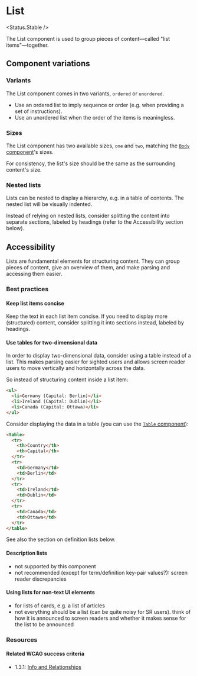 
# List

<Status.Stable />

The List component is used to group pieces of content—called "list items"—together.

<Story id="typography-list--base" />
<Props />

## Component variations

### Variants

The List component comes in two variants, `ordered` or `unordered`.

- Use an ordered list to imply sequence or order (e.g. when providing a set of instructions).
- Use an unordered list when the order of the items is meaningless.

<Story id="typography-list--variants" />

### Sizes

The List component has two available sizes, `one` and `two`, matching the [`Body` component](Typography/Body)'s sizes.

For consistency, the list's size should be the same as the surrounding content's size.

<Story id="typography-list--sizes" />

### Nested lists

Lists can be nested to display a hierarchy, e.g. in a table of contents. The nested list will be visually indented.

Instead of relying on nested lists, consider splitting the content into separate sections, labeled by headings (refer to the Accessibility section below).

<Story id="typography-list--nested" />

## Accessibility

Lists are fundamental elements for structuring content. They can group pieces of content, give an overview of them, and make parsing and accessing them easier.

### Best practices

#### Keep list items concise

Keep the text in each list item concise. If you need to display more (structured) content, consider splitting it into sections instead, labeled by headings.

#### Use tables for two-dimensional data

In order to display two-dimensional data, consider using a table instead of a list. This makes parsing easier for sighted users and allows screen reader users to move vertically and horizontally across the data.

So instead of structuring content inside a list item:

```html
<ul>
  <li>Germany (Capital: Berlin)</li>
  <li>Ireland (Capital: Dublin)</li>
  <li>Canada (Capital: Ottawa)</li>
</ul>
```

Consider displaying the data in a table (you can use the [`Table` component](Components/Table)):

```html
<table>
  <tr>
    <th>Country</th>
    <th>Capital</th>
  </tr>
  <tr>
    <td>Germany</td>
    <td>Berlin</td>
  </tr>
  <tr>
    <td>Ireland</td>
    <td>Dublin</td>
  </tr>
  <tr>
    <td>Canada</td>
    <td>Ottawa</td>
  </tr>
</table>
```

See also the section on definition lists below.

#### Description lists

- not supported by this component
- not recommended (except for term/definition key-pair values?): screen reader discrepancies

#### Using lists for non-text UI elements

- for lists of cards, e.g. a list of articles
- not everything should be a list (can be quite noisy for SR users). think of how it is announced to screen readers and whether it makes sense for the list to be announced

### Resources

#### Related WCAG success criteria

- 1.3.1: [Info and Relationships](https://www.w3.org/WAI/WCAG21/Understanding/info-and-relationships.html)
